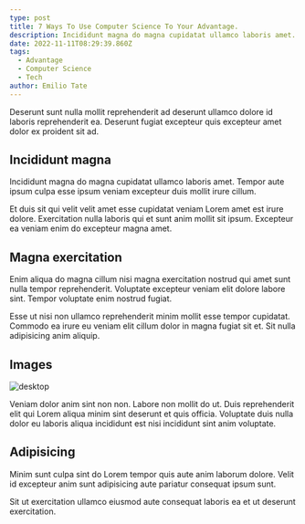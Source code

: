 ```yaml
---
type: post
title: 7 Ways To Use Computer Science To Your Advantage.
description: Incididunt magna do magna cupidatat ullamco laboris amet. Tempor aute ipsum culpa esse ipsum veniam excepteur duis mollit irure cillum.
date: 2022-11-11T08:29:39.860Z
tags:
  - Advantage
  - Computer Science
  - Tech
author: Emilio Tate
---
```


Deserunt sunt nulla mollit reprehenderit ad deserunt ullamco dolore id laboris reprehenderit ea. Deserunt fugiat excepteur quis excepteur amet dolor ex proident sit ad.

## Incididunt magna

Incididunt magna do magna cupidatat ullamco laboris amet. Tempor aute ipsum culpa esse ipsum veniam excepteur duis mollit irure cillum.

Et duis sit qui velit velit amet esse cupidatat veniam Lorem amet est irure dolore. Exercitation nulla laboris qui et sunt anim mollit sit ipsum. Excepteur ea veniam enim do excepteur magna amet.

## Magna exercitation

Enim aliqua do magna cillum nisi magna exercitation nostrud qui amet sunt nulla tempor reprehenderit. Voluptate excepteur veniam elit dolore labore sint. Tempor voluptate enim nostrud fugiat.

Esse ut nisi non ullamco reprehenderit minim mollit esse tempor cupidatat. Commodo ea irure eu veniam elit cillum dolor in magna fugiat sit et. Sit nulla adipisicing anim aliquip.

## Images

![desktop](/images/desk-desktop.jpg)

Veniam dolor anim sint non non. Labore non mollit do ut. Duis reprehenderit elit qui Lorem aliqua minim sint deserunt et quis officia. Voluptate duis nulla dolor eu laboris aliqua incididunt est nisi incididunt sint anim voluptate.

## Adipisicing

Minim sunt culpa sint do Lorem tempor quis aute anim laborum dolore. Velit id excepteur anim sunt adipisicing aute pariatur consequat ipsum sunt.

Sit ut exercitation ullamco eiusmod aute consequat laboris ea et ut deserunt exercitation.
